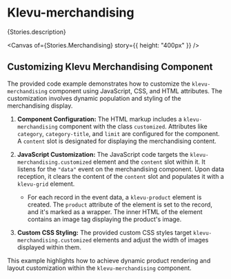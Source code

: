 
<Meta of={Stories} />

# Klevu-merchandising

<Markdown>{Stories.description}</Markdown>

<Canvas of={Stories.Merchandising} story={{ height: "400px" }} />

<Controls />

## Customizing Klevu Merchandising Component

The provided code example demonstrates how to customize the
`klevu-merchandising` component using JavaScript, CSS, and HTML attributes. The
customization involves dynamic population and styling of the merchandising
display.

1. **Component Configuration:** The HTML markup includes a `klevu-merchandising`
   component with the class `customized`. Attributes like `category`,
   `category-title`, and `limit` are configured for the component. A `content`
   slot is designated for displaying the merchandising content.

2. **JavaScript Customization:** The JavaScript code targets the
   `klevu-merchandising.customized` element and the `content` slot within it. It
   listens for the `"data"` event on the merchandising component. Upon data
   reception, it clears the content of the `content` slot and populates it with
   a `klevu-grid` element.

   - For each record in the event data, a `klevu-product` element is created.
     The `product` attribute of the element is set to the record, and it's
     marked as a wrapper. The inner HTML of the element contains an image tag
     displaying the product's image.

3. **Custom CSS Styling:** The provided custom CSS styles target
   `klevu-merchandising.customized` elements and adjust the width of images
   displayed within them.

This example highlights how to achieve dynamic product rendering and layout
customization within the `klevu-merchandising` component.

<Canvas of={Stories.CustomizedMerchandising} />
